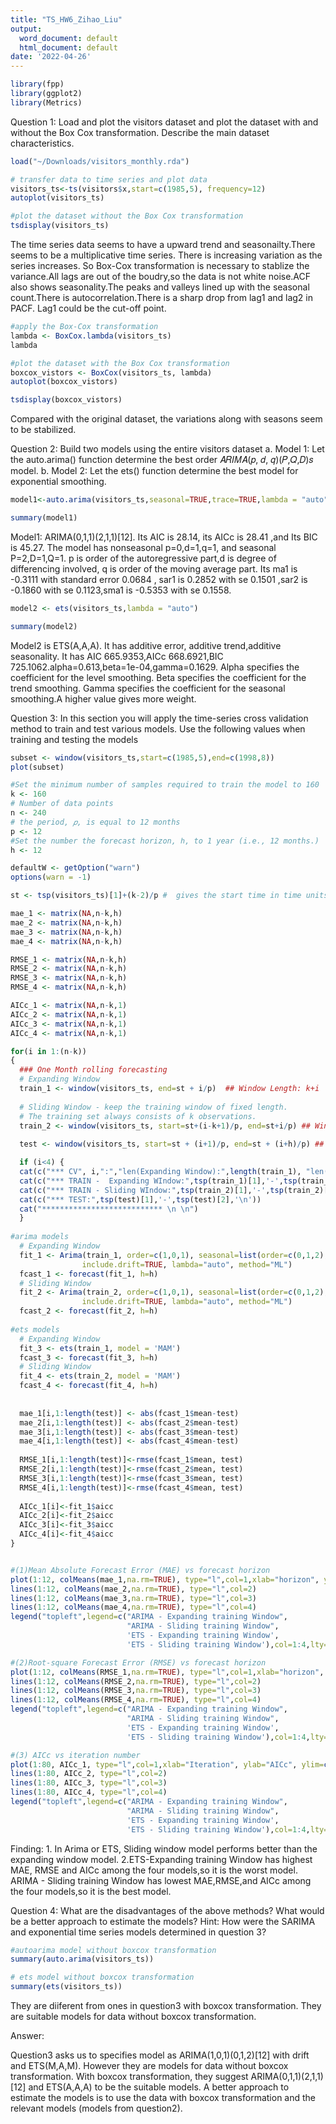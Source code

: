 ```yaml
---
title: "TS_HW6_Zihao_Liu"
output:
  word_document: default
  html_document: default
date: '2022-04-26'
---
```


```r
library(fpp)
library(ggplot2)
library(Metrics)
```


Question 1:
Load and plot the visitors dataset and plot the dataset with and without the Box Cox transformation.
Describe the main dataset characteristics.

```r
load("~/Downloads/visitors_monthly.rda")
```


```r
# transfer data to time series and plot data
visitors_ts<-ts(visitors$x,start=c(1985,5), frequency=12)
autoplot(visitors_ts)
```
```r
#plot the dataset without the Box Cox transformation
tsdisplay(visitors_ts)
```

The time series data seems to have a upward trend and seasonailty.There seems to be a multiplicative time series. There is increasing variation as the series increases. So Box-Cox transformation is necessary to stablize the variance.All lags are out of the boudry,so the data is not white noise.ACF also shows seasonality.The peaks and valleys lined up with the seasonal count.There is autocorrelation.There is a sharp drop from lag1 and lag2 in PACF. Lag1 could be the cut-off point.

```r
#apply the Box-Cox transformation
lambda <- BoxCox.lambda(visitors_ts)
lambda

```


```r
#plot the dataset with the Box Cox transformation
boxcox_vistors <- BoxCox(visitors_ts, lambda)
autoplot(boxcox_vistors)
```
```r
tsdisplay(boxcox_vistors)
```

Compared with the original dataset, the variations along with seasons seem to be stabilized.


Question 2:
Build two models using the entire visitors dataset
a. Model 1: Let the auto.arima() function determine the best order 𝐴𝑅𝐼𝑀𝐴(𝑝, 𝑑, 𝑞)(𝑃,𝑄,𝐷)𝑠
model.
b. Model 2: Let the ets() function determine the best model for exponential smoothing.

```r
model1<-auto.arima(visitors_ts,seasonal=TRUE,trace=TRUE,lambda = "auto")
```

```r
summary(model1)
```

Model1: ARIMA(0,1,1)(2,1,1)[12]. Its AIC is 28.14, its AICc is 28.41 ,and Its BIC is 45.27. The model has nonseasonal p=0,d=1,q=1, and seasonal P=2,D=1,Q=1. p is order of the autoregressive part,d is degree of differencing involved, q is order of the moving average part. Its ma1 is -0.3111  with standard error 0.0684 , sar1 is 0.2852  with se 0.1501 ,sar2 is  -0.1860  with se  0.1123,sma1 is  -0.5353 with se 0.1558.


```r
model2 <- ets(visitors_ts,lambda = "auto")
```


```r
summary(model2)
```

Model2 is ETS(A,A,A). It has additive error, additive trend,additive seasonality. It has AIC 665.9353,AICc 668.6921,BIC 725.1062.alpha=0.613,beta=1e-04,gamma=0.1629.
Alpha specifies the coefficient for the level smoothing. Beta specifies the coefficient for the trend smoothing. Gamma specifies the coefficient for the seasonal smoothing.A higher value gives more weight.


Question 3:
In this section you will apply the time-series cross validation method to train and test various models.
Use the following values when training and testing the models

```r
subset <- window(visitors_ts,start=c(1985,5),end=c(1998,8))
plot(subset)
```

```r
#Set the minimum number of samples required to train the model to 160 
k <- 160 
# Number of data points
n <- 240
# the period, 𝑝, is equal to 12 months
p <- 12
#Set the number the forecast horizon, ℎ, to 1 year (i.e., 12 months.)
h <- 12
```


```r
defaultW <- getOption("warn") 
options(warn = -1)

st <- tsp(visitors_ts)[1]+(k-2)/p #  gives the start time in time units,

mae_1 <- matrix(NA,n-k,h)
mae_2 <- matrix(NA,n-k,h)
mae_3 <- matrix(NA,n-k,h)
mae_4 <- matrix(NA,n-k,h)

RMSE_1 <- matrix(NA,n-k,h)
RMSE_2 <- matrix(NA,n-k,h)
RMSE_3 <- matrix(NA,n-k,h)
RMSE_4 <- matrix(NA,n-k,h)

AICc_1 <- matrix(NA,n-k,1)
AICc_2 <- matrix(NA,n-k,1)
AICc_3 <- matrix(NA,n-k,1)
AICc_4 <- matrix(NA,n-k,1)

for(i in 1:(n-k))
{
  ### One Month rolling forecasting
  # Expanding Window 
  train_1 <- window(visitors_ts, end=st + i/p)  ## Window Length: k+i
  
  # Sliding Window - keep the training window of fixed length. 
  # The training set always consists of k observations.
  train_2 <- window(visitors_ts, start=st+(i-k+1)/p, end=st+i/p) ## Window Length: k
  
  test <- window(visitors_ts, start=st + (i+1)/p, end=st + (i+h)/p) ## Window Length: H

  if (i<4) {
  cat(c("*** CV", i,":","len(Expanding Window):",length(train_1), "len(Sliding Window):",length(train_2), "len(Test):",length(test),'\n'  ))
  cat(c("*** TRAIN -  Expanding WIndow:",tsp(train_1)[1],'-',tsp(train_1)[2],'\n'))
  cat(c("*** TRAIN - Sliding WIndow:",tsp(train_2)[1],'-',tsp(train_2)[2],'\n'))
  cat(c("*** TEST:",tsp(test)[1],'-',tsp(test)[2],'\n'))
  cat("*************************** \n \n")
  }
  
#arima models  
  # Expanding Window 
  fit_1 <- Arima(train_1, order=c(1,0,1), seasonal=list(order=c(0,1,2), period=p),
                include.drift=TRUE, lambda="auto", method="ML")
  fcast_1 <- forecast(fit_1, h=h)
  # Sliding Window
  fit_2 <- Arima(train_2, order=c(1,0,1), seasonal=list(order=c(0,1,2), period=p),
                include.drift=TRUE, lambda="auto", method="ML")
  fcast_2 <- forecast(fit_2, h=h)
  
#ets models
  # Expanding Window 
  fit_3 <- ets(train_1, model = 'MAM')
  fcast_3 <- forecast(fit_3, h=h)
  # Sliding Window
  fit_4 <- ets(train_2, model = 'MAM')
  fcast_4 <- forecast(fit_4, h=h)
  
  
  mae_1[i,1:length(test)] <- abs(fcast_1$mean-test)
  mae_2[i,1:length(test)] <- abs(fcast_2$mean-test)
  mae_3[i,1:length(test)] <- abs(fcast_3$mean-test)
  mae_4[i,1:length(test)] <- abs(fcast_4$mean-test)
  
  RMSE_1[i,1:length(test)]<-rmse(fcast_1$mean, test)
  RMSE_2[i,1:length(test)]<-rmse(fcast_2$mean, test)
  RMSE_3[i,1:length(test)]<-rmse(fcast_3$mean, test)
  RMSE_4[i,1:length(test)]<-rmse(fcast_4$mean, test)
  
  AICc_1[i]<-fit_1$aicc
  AICc_2[i]<-fit_2$aicc
  AICc_3[i]<-fit_3$aicc
  AICc_4[i]<-fit_4$aicc
}
```

```r

```



```r
#(1)Mean Absolute Forecast Error (MAE) vs forecast horizon
plot(1:12, colMeans(mae_1,na.rm=TRUE), type="l",col=1,xlab="horizon", ylab="MAE")
lines(1:12, colMeans(mae_2,na.rm=TRUE), type="l",col=2)
lines(1:12, colMeans(mae_3,na.rm=TRUE), type="l",col=3)
lines(1:12, colMeans(mae_4,na.rm=TRUE), type="l",col=4)
legend("topleft",legend=c("ARIMA - Expanding training Window",
                          "ARIMA - Sliding training Window", 
                          'ETS - Expanding training Window', 
                          'ETS - Sliding training Window'),col=1:4,lty=1,bg="transparent")
```

```r
#(2)Root-square Forecast Error (RMSE) vs forecast horizon
plot(1:12, colMeans(RMSE_1,na.rm=TRUE), type="l",col=1,xlab="horizon", ylab="RMSE", ylim=c(28,33))
lines(1:12, colMeans(RMSE_2,na.rm=TRUE), type="l",col=2)
lines(1:12, colMeans(RMSE_3,na.rm=TRUE), type="l",col=3)
lines(1:12, colMeans(RMSE_4,na.rm=TRUE), type="l",col=4)
legend("topleft",legend=c("ARIMA - Expanding training Window",
                          "ARIMA - Sliding training Window", 
                          'ETS - Expanding training Window', 
                          'ETS - Sliding training Window'),col=1:4,lty=1,bg="transparent")
```

```r
#(3) AICc vs iteration number
plot(1:80, AICc_1, type="l",col=1,xlab="Iteration", ylab="AICc", ylim=c(14,2500))
lines(1:80, AICc_2, type="l",col=2)
lines(1:80, AICc_3, type="l",col=3)
lines(1:80, AICc_4, type="l",col=4)
legend("topleft",legend=c("ARIMA - Expanding training Window",
                          "ARIMA - Sliding training Window", 
                          'ETS - Expanding training Window', 
                          'ETS - Sliding training Window'),col=1:4,lty=1,bg="transparent")
```
Finding: 
1. In Arima or ETS, Sliding window model performs better than the expanding window model.
2.ETS-Expanding training Window has highest  MAE, RMSE and AICc among the four models,so it is the worst model. ARIMA - Sliding training Window has lowest MAE,RMSE,and AICc among the four models,so it is the best model.



Question 4:
What are the disadvantages of the above methods? What would be a better approach to estimate the
models? Hint: How were the SARIMA and exponential time series models determined in question 3?

```r
#autoarima model without boxcox transformation
summary(auto.arima(visitors_ts))
```

```r
# ets model without boxcox transformation
summary(ets(visitors_ts))
```

They are diiferent from ones in question3 with boxcox transformation. They are suitable models for data without boxcox transformation.

Answer: 

Question3 asks us to specifies model as ARIMA(1,0,1)(0,1,2)[12] with drift and ETS(M,A,M). However they are models for data without boxcox transformation. With boxcox transformation, they suggest ARIMA(0,1,1)(2,1,1)[12] and ETS(A,A,A) to be the suitable models. A better approach to estimate the models is to use the  data with boxcox transformation and the relevant models (models from question2).